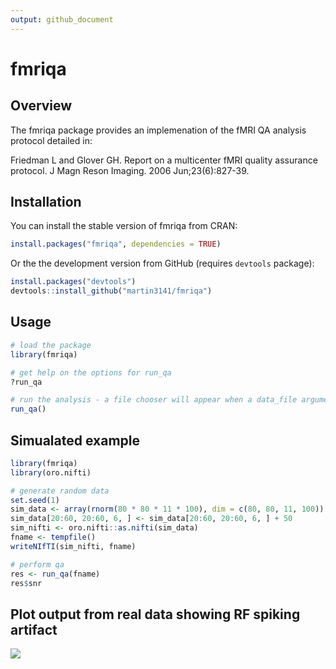 ```yaml
---
output: github_document
---
```


<!-- README.md is generated from README.Rmd. Please edit that file -->

fmriqa
======

## Overview
The fmriqa package provides an implemenation of the fMRI QA analysis protocol
detailed in:

Friedman L and Glover GH. Report on a multicenter fMRI quality assurance 
protocol. J Magn Reson Imaging. 2006 Jun;23(6):827-39.

## Installation
You can install the stable version of fmriqa from CRAN:
```r
install.packages("fmriqa", dependencies = TRUE)
```

Or the the development version from GitHub (requires `devtools` package):
```r
install.packages("devtools")
devtools::install_github("martin3141/fmriqa")
```

## Usage
```r
# load the package
library(fmriqa)

# get help on the options for run_qa
?run_qa

# run the analysis - a file chooser will appear when a data_file argument is not given
run_qa()
```

## Simualated example
```r
library(fmriqa)
library(oro.nifti)

# generate random data
set.seed(1)
sim_data <- array(rnorm(80 * 80 * 11 * 100), dim = c(80, 80, 11, 100))
sim_data[20:60, 20:60, 6, ] <- sim_data[20:60, 20:60, 6, ] + 50
sim_nifti <- oro.nifti::as.nifti(sim_data)
fname <- tempfile()
writeNIfTI(sim_nifti, fname)

# perform qa
res <- run_qa(fname)
res$snr
```

## Plot output from real data showing RF spiking artifact

![](SPIKE_EG_qa_plot.png)
